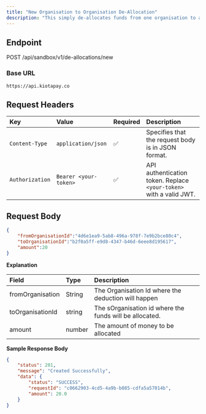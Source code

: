 ```yaml
---
title: "New Organisation to Organisation De-Allocation"
description: "This simply de-allocates funds from one organisation to another. It is done primarily by the Admin/Parent organisation. it increments and decrements the related organisation wallets respectively."
---
```


## Endpoint

POST /api/sandbox/v1/de-allocations/new

### Base URL

`https://api.kiotapay.co`

## **Request Headers**

| Key             | Value                 | Required | Description                                                        |
| :-------------- | :-------------------- | :------- | :----------------------------------------------------------------- |
| `Content-Type`  | `application/json`    | ✅        | Specifies that the request body is in JSON format.                 |
| `Authorization` | `Bearer <your-token>` | ✅        | API authentication token. Replace `<your-token>` with a valid JWT. |

## Request Body

```json
{
    "fromOrganisationId":"4d6e1ea9-5ab8-496a-978f-7e9b2bce80c4",
    "toOrganisationId":"b2f0a5ff-e9d8-4347-b46d-6eee8d195617",
    "amount":20
}
```

**Explanation**

| Field            | Type   | Description                                             |
| :--------------- | :----- | :------------------------------------------------------ |
| fromOrganisation | String | The Organisation Id where the deduction will happen     |
| toOrganisationId | string | The sOrganisation id where the funds will be allocated. |
| amount           | number | The amount of money to be allocated                     |

**Sample Response Body**

```json
{
    "status": 201,
    "message": "Created Successfully",
    "data": {
        "status": "SUCCESS",
        "requestId": "c0662903-4cd5-4a9b-b085-cdfa5a57014b",
        "amount": 20.0
    }
}
```